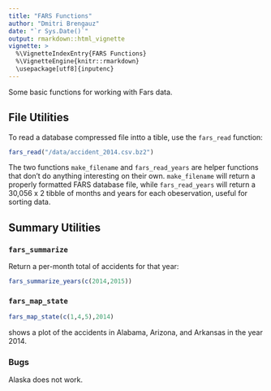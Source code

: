 ```yaml
---
title: "FARS Functions"
author: "Dmitri Brengauz"
date: "`r Sys.Date()`"
output: rmarkdown::html_vignette
vignette: >
  %\VignetteIndexEntry{FARS Functions}
  %\VignetteEngine{knitr::rmarkdown}
  \usepackage[utf8]{inputenc}     
---
```


Some basic functions for working with Fars data.

## File Utilities
To read a database compressed file intto a tible, use the `fars_read` function:
```r
fars_read("/data/accident_2014.csv.bz2")
```

The two functions `make_filename` and `fars_read_years` are helper
functions that don't do anything interesting on their
own. `make_filename` will return a properly formatted FARS database
file, while `fars_read_years` will return a  30,056 x 2 tibble of
months and years for each obeservation, useful for sorting data.

## Summary Utilities

### `fars_summarize` 
Return a per-month total of accidents for that year:

```r
fars_summarize_years(c(2014,2015))
```

###  `fars_map_state`
```r
fars_map_state(c(1,4,5),2014)
```

shows a plot of the accidents in Alabama, Arizona, and Arkansas in
the year 2014.

### Bugs
Alaska does not work.
